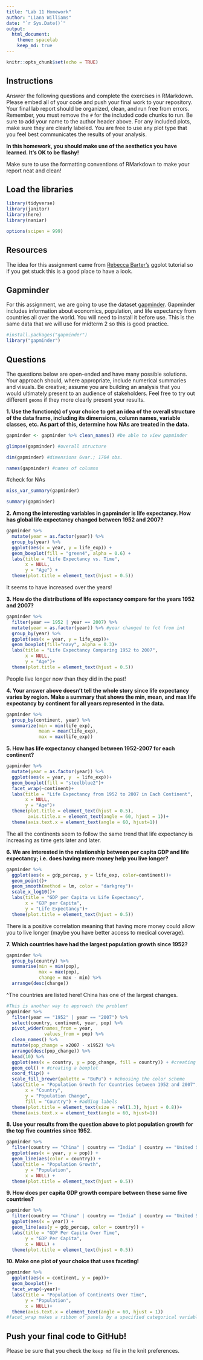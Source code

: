 ```yaml
---
title: "Lab 11 Homework"
author: "Liana Williams"
date: "`r Sys.Date()`"
output:
  html_document: 
    theme: spacelab
    keep_md: true
---
```


```r
knitr::opts_chunk$set(echo = TRUE)
```

## Instructions
Answer the following questions and complete the exercises in RMarkdown. Please embed all of your code and push your final work to your repository. Your final lab report should be organized, clean, and run free from errors. Remember, you must remove the `#` for the included code chunks to run. Be sure to add your name to the author header above. For any included plots, make sure they are clearly labeled. You are free to use any plot type that you feel best communicates the results of your analysis.  

**In this homework, you should make use of the aesthetics you have learned. It's OK to be flashy!**

Make sure to use the formatting conventions of RMarkdown to make your report neat and clean!  

## Load the libraries
```r
library(tidyverse)
library(janitor)
library(here)
library(naniar)
``` 

```r
options(scipen = 999)
```

## Resources
The idea for this assignment came from [Rebecca Barter's](http://www.rebeccabarter.com/blog/2017-11-17-ggplot2_tutorial/) ggplot tutorial so if you get stuck this is a good place to have a look.  

## Gapminder
For this assignment, we are going to use the dataset [gapminder](https://cran.r-project.org/web/packages/gapminder/index.html). Gapminder includes information about economics, population, and life expectancy from countries all over the world. You will need to install it before use. This is the same data that we will use for midterm 2 so this is good practice.
```r
#install.packages("gapminder")
library("gapminder")
```

## Questions
The questions below are open-ended and have many possible solutions. Your approach should, where appropriate, include numerical summaries and visuals. Be creative; assume you are building an analysis that you would ultimately present to an audience of stakeholders. Feel free to try out different `geoms` if they more clearly present your results.  

**1. Use the function(s) of your choice to get an idea of the overall structure of the data frame, including its dimensions, column names, variable classes, etc. As part of this, determine how NAs are treated in the data.**
```r
gapminder <- gapminder %>% clean_names() #be able to view gapminder
```

```r
glimpse(gapminder) #overall structure
```
```r
dim(gapminder) #dimensions 6var.; 1704 obs.
```
```r
names(gapminder) #names of columns
```
#check for NAs 
```r
miss_var_summary(gapminder)
```

```r
summary(gapminder)
```

**2. Among the interesting variables in gapminder is life expectancy. How has global life expectancy changed between 1952 and 2007?**
```r
gapminder %>%
  mutate(year = as.factor(year)) %>% 
  group_by(year) %>% 
  ggplot(aes(x = year, y = life_exp)) +
  geom_boxplot(fill = "green4", alpha = 0.6) +
  labs(title = "Life Expectancy vs. Time",
       x = NULL,
       y = "Age") +
  theme(plot.title = element_text(hjust = 0.5))
```
It seems to have increased over the years! 

**3. How do the distributions of life expectancy compare for the years 1952 and 2007?**
```r
gapminder %>% 
  filter(year == 1952 | year == 2007) %>% 
  mutate(year = as.factor(year)) %>% #year changed to fct from int
  group_by(year) %>% 
  ggplot(aes(x = year, y = life_exp))+
  geom_boxplot(fill="navy", alpha = 0.3)+
  labs(title = "Life Expectancy Comparing 1952 to 2007", 
       x = NULL, 
       y = "Age")+
  theme(plot.title = element_text(hjust = 0.5))

```
People live longer now than they did in the past!

**4. Your answer above doesn't tell the whole story since life expectancy varies by region. Make a summary that shows the min, mean, and max life expectancy by continent for all years represented in the data.**
```r
gapminder %>% 
  group_by(continent, year) %>% 
  summarize(min = min(life_exp),
            mean = mean(life_exp), 
            max = max(life_exp))
```

**5. How has life expectancy changed between 1952-2007 for each continent?**
```r
gapminder %>% 
  mutate(year = as.factor(year)) %>% 
  ggplot(aes(x = year, y  = life_exp))+
  geom_boxplot(fill = "steelblue2")+
  facet_wrap(~continent)+
  labs(title = "Life Expectancy from 1952 to 2007 in Each Continent",
       x = NULL, 
       y = "Age")+
  theme(plot.title = element_text(hjust = 0.5),
        axis.title.x = element_text(angle = 60, hjust = 1))+ 
  theme(axis.text.x = element_text(angle = 60, hjust=1))
```
The all the continents seem to follow the same trend that life expectancy is increasing as time gets later and later. 

**6. We are interested in the relationship between per capita GDP and life expectancy; i.e. does having more money help you live longer?**
```r
gapminder %>% 
  ggplot(aes(x = gdp_percap, y = life_exp, color=continent))+
  geom_point()+
  geom_smooth(method = lm, color = "darkgrey")+
  scale_x_log10()+
  labs(title = "GDP per Capita vs Life Expectancy", 
       x = "GDP per Capita", 
       y = "Life Expectancy")+
  theme(plot.title = element_text(hjust = 0.5))
```
There is a positive correlation meaning that having more money could allow you to live longer (maybe you have better access to medical coverage).  

**7. Which countries have had the largest population growth since 1952?**
```r
gapminder %>% 
  group_by(country) %>% 
  summarise(min = min(pop), 
            max = max(pop), 
            change = max - min) %>% 
  arrange(desc(change))
```
^The countries are listed here! China has one of the largest changes. 

```r
#This is another way to approach the problem! 
gapminder %>% 
  filter(year == "1952" | year == "2007") %>% 
  select(country, continent, year, pop) %>% 
  pivot_wider(names_from = year,
              values_from = pop) %>% 
  clean_names() %>% 
  mutate(pop_change = x2007 - x1952) %>% 
  arrange(desc(pop_change)) %>% 
  head(10) %>% 
  ggplot(aes(x = country, y = pop_change, fill = country)) + #creating the plot
  geom_col() + #creating a boxplot
  coord_flip() +
  scale_fill_brewer(palette = "BuPu") + #choosing the color scheme
  labs(title = "Population Growth for Countries between 1952 and 2007",
       x = "Country",
       y = "Population Change",
       fill = "Country") + #adding labels
  theme(plot.title = element_text(size = rel(1.3), hjust = 0.8))+
  theme(axis.text.x = element_text(angle = 60, hjust=1))
```


**8. Use your results from the question above to plot population growth for the top five countries since 1952.**
```r
gapminder %>%
  filter(country == "China" | country == "India" | country == "United States" | country == "Indonesia" | country == "Brazil") %>%
  ggplot(aes(x = year, y = pop)) +
  geom_line(aes(color = country)) +
  labs(title = "Population Growth",
       y = "Population",
       x = NULL) +
  theme(plot.title = element_text(hjust = 0.5))
```


**9. How does per capita GDP growth compare between these same five countries?**
```r
gapminder %>%
  filter(country == "China" | country == "India" | country == "United States" | country == "Indonesia" | country == "Brazil") %>%
  ggplot(aes(x = year)) +
  geom_line(aes(y = gdp_percap, color = country)) +
  labs(title = "GDP Per Capita Over Time",
       y = "GDP Per Capita",
       x = NULL) +
  theme(plot.title = element_text(hjust = 0.5))
```

**10. Make one plot of your choice that uses faceting!**
```r
gapminder %>% 
  ggplot(aes(x = continent, y = pop))+
  geom_boxplot()+
  facet_wrap(~year)+
  labs(title = "Population of Continents Over Time", 
       y = "Population", 
       x = NULL)+
  theme(axis.text.x = element_text(angle = 60, hjust = 1))
#facet_wrap makes a ribbon of panels by a specified categorical variable. This shows all the continenets through the years and compares their population. 
```


## Push your final code to GitHub!
Please be sure that you check the `keep md` file in the knit preferences. 